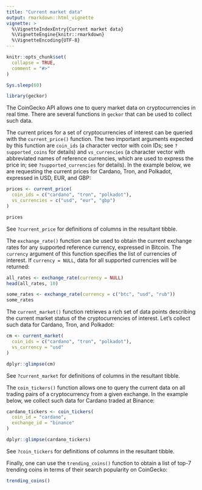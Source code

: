 ---
title: "Current market data"
output: rmarkdown::html_vignette
vignette: >
  %\VignetteIndexEntry{Current market data}
  %\VignetteEngine{knitr::rmarkdown}
  %\VignetteEncoding{UTF-8}
---

```{r, include = FALSE}
knitr::opts_chunk$set(
  collapse = TRUE,
  comment = "#>"
)

Sys.sleep(60)
```

```{r setup}
library(geckor)
```

The CoinGecko API allows one to query market data on cryptocurrencies in real time. There are several functions in `geckor` that can be used to collect such data.

The current prices for a set of cryptocurrencies of interest can be queried with the `current_price()` function. The two important arguments expected by this function are `coin_ids` (a character vector with coin IDs; see `?supported_coins` for details) and `vs_currencies` (a character vector with abbreviated names of reference currencies, which are used to express the price in; see `?supported_currencies` for details). In the example below, we are requesting the current prices for Cardano, Tron, and Polkadot, expressed in USD, EUR, and GBP:

```{r current-price}
prices <- current_price(
  coin_ids = c("cardano", "tron", "polkadot"),
  vs_currencies = c("usd", "eur", "gbp")
)

prices
```

See `?current_price` for definitions of columns in the resultant tibble.

The `exchange_rate()` function can be used to obtain the current exchange rates for any supported reference currency, expressed in Bitcoin. The `currency` argument of this function specifies the list of currencies of interest. If `currency = NULL`, data for all supported currencies will be returned:

```{r exchange-rates}
all_rates <- exchange_rate(currency = NULL)
head(all_rates, 10)

some_rates <- exchange_rate(currency = c("btc", "usd", "rub"))
some_rates
```

The `current_market()` function retrieves a rich set of data points describing the current market status of the cryptocurrencies of interest. Let's collect such data for Cardano, Tron, and Polkadot:

```{r current-market}
cm <- current_market(
  coin_ids = c("cardano", "tron", "polkadot"),
  vs_currency = "usd"
)

dplyr::glimpse(cm)
```

See `?current_market` for definitions of columns in the resultant tibble.

The `coin_tickers()` function allows one to query the current data on all trading pairs of a cryptocurrency from a given exchange. In the example below, we collect such data for Cardano traded at Binance:

```{r coin-tickers}
cardano_tickers <- coin_tickers(
  coin_id = "cardano",
  exchange_id = "binance"
)

dplyr::glimpse(cardano_tickers)
```

See `?coin_tickers` for definitions of columns in the resultant tibble.

Finally, one can use the `trending_coins()` function to obtain a list of top-7 trending coins in terms of their search popularity on CoinGecko:

```{r trending-coins}
trending_coins()
```
